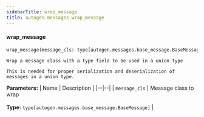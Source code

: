 ```yaml
---
sidebarTitle: wrap_message
title: autogen.messages.wrap_message
---
```


<code class="doc-symbol doc-symbol-heading doc-symbol-function"></code>
#### wrap_message

```python
wrap_message(message_cls: type[autogen.messages.base_message.BaseMessage]) -> type[pydantic.main.BaseModel]
```

    Wrap a message class with a type field to be used in a union type
    
    This is needed for proper serialization and deserialization of messages in a union type.

<b>Parameters:</b>
| Name | Description |
|--|--|
| `message_cls` | Message class to wrap<br/><br/>**Type:** `type[autogen.messages.base_message.BaseMessage]` |

<br />